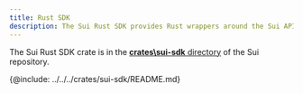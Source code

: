 ---
title: Rust SDK
description: The Sui Rust SDK provides Rust wrappers around the Sui API. Using the SDK, you can interact with Sui networks using the Rust programming language.
---

The Sui Rust SDK crate is in the [**crates\sui-sdk** directory](https://github.com/MystenLabs/sui/tree/main/crates/sui-sdk) of the Sui repository.

{@include: ../../../crates/sui-sdk/README.md}

